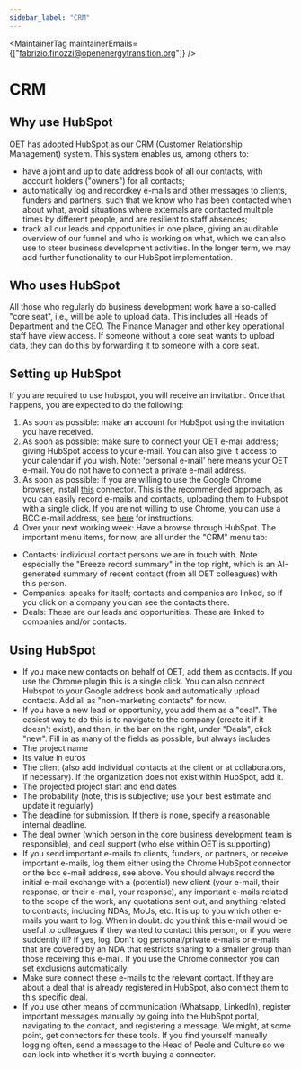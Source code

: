 ```yaml
---
sidebar_label: "CRM"
---
```



<MaintainerTag maintainerEmails={["fabrizio.finozzi@openenergytransition.org"]} />

# CRM
<ControlledDocBanner />


## Why use HubSpot
OET has adopted HubSpot as our CRM (Customer Relationship Management) system. This system enables us, among others to:
- have a joint and up to date address book of all our contacts, with account holders ("owners") for all contacts;
- automatically log and recordkey  e-mails and other messages to clients, funders and partners, such that we know who has been contacted when about what, avoid situations where externals are contacted multiple times by different people, and are resilient to staff absences;
- track all our leads and opportunities in one place, giving an auditable overview of our funnel and who is working on what, which we can also use to steer business development activities.
In the longer term, we may add further functionality to our HubSpot implementation.


## Who uses HubSpot
All those who regularly do business development work have a so-called "core seat", i.e., will be able to upload data. This includes all Heads of Department and the CEO. The Finance Manager and other key operational staff have view access. If someone without a core seat wants to upload data, they can do this by forwarding it to someone with a core seat.

## Setting up HubSpot
If you are required to use hubspot, you will receive an invitation. Once that happens, you are expected to do the following:
1. As soon as possible: make an account for HubSpot using the invitation you have received. 
2. As soon as possible: make sure to connect your OET e-mail address; giving HubSpot access to your e-mail. You can also give it access to your calendar if you wish. Note: 'personal e-mail' here means your OET e-mail. You do not have to connect a private e-mail address.
3. As soon as possible: If you are willing to use the Google Chrome browser, install [this](https://dkd9mg04.eu1.hs-sales-engage.com/Ctc/RN+23284/dkd9mg04/JlF2-6qcW8wLKSR6lZ3mLW8GXhjB5YnGT3W6xNP6b84pXHkVHhM_F2y3yY_V-YXw_2M1DLHW9lpQJ93sRvkpW4dbbd91fNXtgW7zk05H41Bn2dW8JwCPV53xvL0W1P4gG43c7PjPW8Zqv4l8PQC53N6YFJgGK3CsPW88n-sm4WwkcfN4P5R_WxynhsW24LbJD4HWd-7W7rh6nK9jK01vW7ShCXq58nqfzW27qsh34ywlkLW98DHWm25wjgmW7X4s9x61qXNzW201rcV5mPMDCW50S7fm6jswSbW5-dvkY5VkGWNW1ShGwq9dnnMTW5PpN-y12V2_PW98vW801L1YLcW4k8lY_3fFjnkW3WbNcc12R0k4W4nT-j08Jv74cf1jFD7l04) connector. This is the recommended approach, as you can easily record e-mails and contacts, uploading them to Hubspot with a single click. If you are not willing to use Chrome, you can use a BCC e-mail address, see [here](https://dkd9mg04.eu1.hs-sales-engage.com/Ctc/RN+23284/dkd9mg04/JlY2-6qcW95jsWP6lZ3nGW8NmG_95R-6pXW4MJkqm4TMCVCW7W2Bvr80QKbjW1ljsnn88qWh1W8XdXJ41l1RJGW1yWWZt8ZRsgYW5whD441t3s_bW7KWgZ782h8MjW1-fFFm7rPyMSMtqtphYh9VvW7PMm0B8C2cldW8w6LKY3HhbnFW7yt1_M70nJxyW27WsGZ6qgs0zW3cb73c1Vb3BtW7vKcfQ30vPdXW4xX_MB187PgDW5_-gG361ZwzYN9887HTyrX8yW3QPK-83M9tDjW3QRbXt90GN0NN1-dXZX_S-mGW7kfB292N7SPRW2gfDgq5dsw_tVk150F8yMjWJN24mPny3W8DbW8LxSyf3CnzTLW3mmXgk7D74GtW2n-kVs3zYCTbW2BX2Jh5RKTMGf19B0mK04) for instructions.
4. Over your next working week: Have a browse through HubSpot. The important menu items, for now, are all under the "CRM" menu tab:
 - Contacts: individual contact persons we are in touch with. Note especially the "Breeze record summary" in the top right, which is an AI-generated summary of recent contact (from all OET colleagues) with this person.
 - Companies: speaks for itself; contacts and companies are linked, so if you click on a company you can see the contacts there.
 - Deals: These are our leads and opportunities. These are linked to companies and/or contacts. 


## Using HubSpot
- If you make new contacts on behalf of OET, add them as contacts. If you use the Chrome plugin this is a single click. You can also connect Hubspot to your Google address book and automatically upload contacts. Add all as "non-marketing contacts" for now.
- If you have a new lead or opportunity, you add them as a "deal". The easiest way to do this is to navigate to the company (create it if it doesn't exist), and then, in the bar on the right, under "Deals", click "new". Fill in as many of the fields as possible, but always includes  
 - The project name
 - Its value in euros
 - The client (also add individual contacts at the client or at collaborators, if necessary). If the organization does not exist within HubSpot, add it.  
 - The projected project start and end dates
 - The probability (note, this is subjective; use your best estimate and update it regularly)
 - The deadline for submission. If there is none, specify a reasonable internal deadline.
 - The deal owner (which person in the core business development team is responsible), and deal support (who else within OET is supporting)
- If you send important e-mails to clients, funders, or partners, or receive important e-mails, log them either using the Chrome HubSpot connector or the bcc e-mail address, see above. You should always record the initial e-mail exchange with a (potential) new client (your e-mail, their response, or their e-mail, your response), any important e-mails related to the scope of the work, any quotations sent out, and anything related to contracts, including NDAs, MoUs, etc. It is up to you which other e-mails you want to log. When in doubt: do you think this e-mail would be useful to colleagues if they wanted to contact this person, or if you were suddently ill? If yes, log. Don't log personal/private e-mails or e-mails that are covered by an NDA that restricts sharing to a smaller group than those receiving this e-mail. If you use the Chrome connector you can set exclusions automatically.
- Make sure connect these e-mails to the relevant contact. If they are about a deal that is already registered in HubSpot, also connect them to this specific deal.
- If you use other means of communication (Whatsapp, LinkedIn), register important messages manually by going into the HubSpot portal, navigating to the contact, and registering a message. We might, at some point, get connectors for these tools. If you find yourself manually logging often, send a message to the Head of Peole and Culture so we can look into whether it's worth buying a connector.




